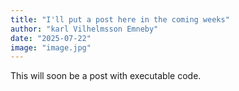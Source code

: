 ```yaml
---
title: "I'll put a post here in the coming weeks"
author: "karl Vilhelmsson Emneby"
date: "2025-07-22"
image: "image.jpg"
---
```


This will soon be a post with executable code.

